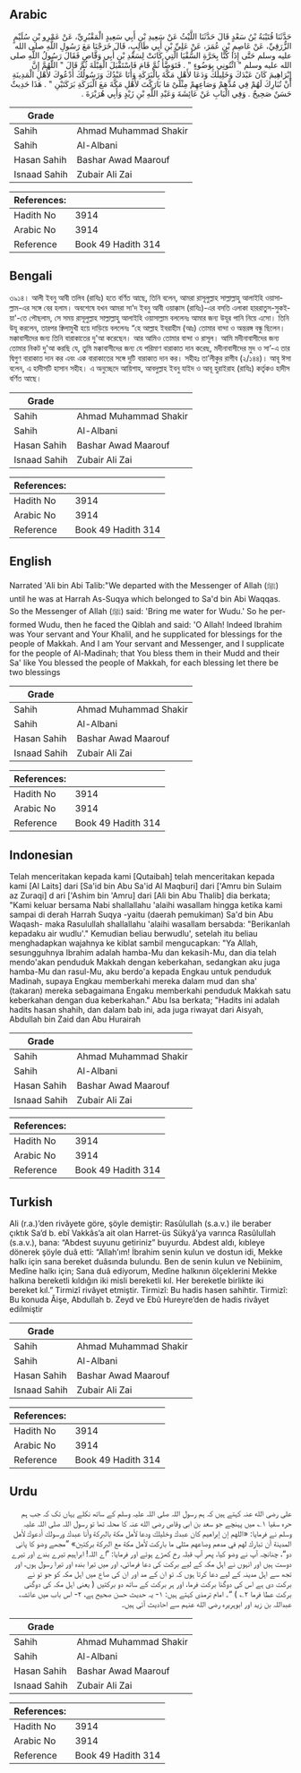 ## Arabic


<div dir="rtl" lang="ar" style={{fontSize:'larger',backgroundColor:'#f8f9fa',padding:20}}>
حَدَّثَنَا قُتَيْبَةُ بْنُ سَعْدٍ‏ قَالَ حَدَّثَنَا اللَّيْثُ عَنْ سَعِيدِ بْنِ أَبِي سَعِيدٍ الْمَقْبُرِيِّ، عَنْ عَمْرِو بْنِ سُلَيْمٍ الزُّرَقِيِّ، عَنْ عَاصِمِ بْنِ عُمَرَ، عَنْ عَلِيِّ بْنِ أَبِي طَالِبٍ، قَالَ خَرَجْنَا مَعَ رَسُولِ اللَّهِ صلى الله عليه وسلم حَتَّى إِذَا كُنَّا بِحَرَّةِ السُّقْيَا الَّتِي كَانَتْ لِسَعْدِ بْنِ أَبِي وَقَّاصٍ فَقَالَ رَسُولُ اللَّهِ صلى الله عليه وسلم ‏"‏ ائْتُونِي بِوَضُوءٍ ‏"‏ ‏.‏ فَتَوَضَّأَ ثُمَّ قَامَ فَاسْتَقْبَلَ الْقِبْلَةَ ثُمَّ قَالَ ‏"‏ اللَّهُمَّ إِنَّ إِبْرَاهِيمَ كَانَ عَبْدَكَ وَخَلِيلَكَ وَدَعَا لأَهْلِ مَكَّةَ بِالْبَرَكَةِ وَأَنَا عَبْدُكَ وَرَسُولُكَ أَدْعُوكَ لأَهْلِ الْمَدِينَةِ أَنْ تُبَارِكَ لَهُمْ فِي مُدِّهِمْ وَصَاعِهِمْ مِثْلَىْ مَا بَارَكْتَ لأَهْلِ مَكَّةَ مَعَ الْبَرَكَةِ بَرَكَتَيْنِ ‏"‏ ‏.‏ هَذَا حَدِيثٌ حَسَنٌ صَحِيحٌ ‏.‏ وَفِي الْبَابِ عَنْ عَائِشَةَ وَعَبْدِ اللَّهِ بْنِ زَيْدٍ وَأَبِي هُرَيْرَةَ ‏.‏
</div>
<div style={{backgroundColor:'#f8f9fa',padding:20, marginBottom: 10}}><table> <thead> <tr> <th>Grade</th> <th></th> </tr> </thead> <tbody> <tr><td>Sahih</td><td>Ahmad Muhammad Shakir</td></tr><tr><td>Sahih</td><td>Al-Albani</td></tr><tr><td>Hasan Sahih</td><td>Bashar Awad Maarouf</td></tr><tr><td>Isnaad Sahih</td><td>Zubair Ali Zai</td></tr></tbody></table><table> <thead> <tr> <th>References:</th> <th></th> </tr> </thead> <tbody><tr><td>Hadith No</td><td>3914</td></tr><tr><td>Arabic No</td><td>3914</td></tr><tr><td>Reference</td><td>Book 49 Hadith 314</td></tr></tbody></table></div>

## Bengali


<div dir="ltr" lang="bn" style={{fontSize:'larger',backgroundColor:'#f8f9fa',padding:20}}>
৩৯১৪। আলী ইবনু আবী তলিব (রাযিঃ) হতে বর্ণিত আছে, তিনি বলেন, আমরা রাসূলুল্লাহ সাল্লাল্লাহু আলাইহি ওয়াসাল্লাম-এর সঙ্গে বের হলাম। অবশেষে যখন আমরা সা'দ ইবনু আবী ওয়াক্কাস (রাযিঃ)-এর বসতি এলাকা হাররাতুস-সুকইয়া'-তে পৌছলাম, সে সময় রাসূলুল্লাহ সাল্লাল্লাহু আলাইহি ওয়াসাল্লাম বললেনঃ আমার জন্য উযূর পানি নিয়ে এসো। তিনি উযূ করলেন, তারপর ক্বিলামুখী হয়ে দাড়িয়ে বললেনঃ “হে আল্লাহ ইবরাহীম (আঃ) তোমার বান্দা ও অন্তরঙ্গ বন্ধু ছিলেন। মক্কাবাসীদের জন্য তিনি বারাকাতের দু'আ করেছেন। আর আমিও তোমার বান্দা ও রাসূল। আমি মদীনাবাসীদের জন্য তোমার নিকট দু'আ করছি যে, তুমি মক্কাবাসীদের জন্য যে পরিমাণ বারাকাত দান করেছ, মদীনাবাসীদের মুদ ও সা’-এ তার দ্বিগুণ বারাকাত দান কর এবং এক বারাকাতের সঙ্গে দুটি বারাকাত দান কর। সহীহঃ তা’লীকুর রাগীব (২/১৪৪)। আবূ ঈসা বলেন, এ হাদীসটি হাসান সহীহ। এ অনুচ্ছেদে আয়িশাহ, আবদুল্লাহ ইবনু যাইদ ও আবূ হুরাইরাহ (রাযিঃ) কর্তৃকও হাদীস বর্ণিত আছে।
</div>
<div style={{backgroundColor:'#f8f9fa',padding:20, marginBottom: 10}}><table> <thead> <tr> <th>Grade</th> <th></th> </tr> </thead> <tbody> <tr><td>Sahih</td><td>Ahmad Muhammad Shakir</td></tr><tr><td>Sahih</td><td>Al-Albani</td></tr><tr><td>Hasan Sahih</td><td>Bashar Awad Maarouf</td></tr><tr><td>Isnaad Sahih</td><td>Zubair Ali Zai</td></tr></tbody></table><table> <thead> <tr> <th>References:</th> <th></th> </tr> </thead> <tbody><tr><td>Hadith No</td><td>3914</td></tr><tr><td>Arabic No</td><td>3914</td></tr><tr><td>Reference</td><td>Book 49 Hadith 314</td></tr></tbody></table></div>

## English


<div dir="ltr" lang="en" style={{fontSize:'larger',backgroundColor:'#f8f9fa',padding:20}}>
Narrated 'Ali bin Abi Talib:"We departed with the Messenger of Allah (ﷺ) until he was at Harrah As-Suqya which belonged to Sa'd bin Abi Waqqas. So the Messenger of Allah (ﷺ) said: 'Bring me water for Wudu.' So he performed Wudu, then he faced the Qiblah and said: 'O Allah! Indeed Ibrahim was Your servant and Your Khalil, and he supplicated for blessings for the people of Makkah. And I am Your servant and Messenger, and I supplicate for the people of Al-Madinah; that You bless them in their Mudd and their Sa' like You blessed the people of Makkah, for each blessing let there be two blessings
</div>
<div style={{backgroundColor:'#f8f9fa',padding:20, marginBottom: 10}}><table> <thead> <tr> <th>Grade</th> <th></th> </tr> </thead> <tbody> <tr><td>Sahih</td><td>Ahmad Muhammad Shakir</td></tr><tr><td>Sahih</td><td>Al-Albani</td></tr><tr><td>Hasan Sahih</td><td>Bashar Awad Maarouf</td></tr><tr><td>Isnaad Sahih</td><td>Zubair Ali Zai</td></tr></tbody></table><table> <thead> <tr> <th>References:</th> <th></th> </tr> </thead> <tbody><tr><td>Hadith No</td><td>3914</td></tr><tr><td>Arabic No</td><td>3914</td></tr><tr><td>Reference</td><td>Book 49 Hadith 314</td></tr></tbody></table></div>

## Indonesian


<div dir="ltr" lang="id" style={{fontSize:'larger',backgroundColor:'#f8f9fa',padding:20}}>
Telah menceritakan kepada kami [Qutaibah] telah menceritakan kepada kami [Al Laits] dari [Sa'id bin Abu Sa'id Al Maqburi] dari ['Amru bin Sulaim az Zuraqi] d ari ['Ashim bin 'Amru] dari [Ali bin Abu Thalib] dia berkata; "Kami keluar bersama Nabi shallallahu 'alaihi wasallam hingga ketika kami sampai di derah Harrah Suqya -yaitu (daerah pemukiman) Sa'd bin Abu Waqash- maka Rasulullah shallallahu 'alaihi wasallam bersabda: "Berikanlah kepadaku air wudlu'." Kemudian beliau berwudlu', setelah itu beliau menghadapkan wajahnya ke kiblat sambil mengucapkan: "Ya Allah, sesungguhnya Ibrahim adalah hamba-Mu dan kekasih-Mu, dan dia telah mendo'akan penduduk Makkah dengan keberkahan, sedangkan aku juga hamba-Mu dan rasul-Mu, aku berdo'a kepada Engkau untuk penduduk Madinah, supaya Engkau memberkahi mereka dalam mud dan sha' (takaran) mereka sebagaimana Engaku memberkahi penduduk Makkah satu keberkahan dengan dua keberkahan." Abu Isa berkata; "Hadits ini adalah hadits hasan shahih, dan dalam bab ini, ada juga riwayat dari Aisyah, Abdullah bin Zaid dan Abu Hurairah
</div>
<div style={{backgroundColor:'#f8f9fa',padding:20, marginBottom: 10}}><table> <thead> <tr> <th>Grade</th> <th></th> </tr> </thead> <tbody> <tr><td>Sahih</td><td>Ahmad Muhammad Shakir</td></tr><tr><td>Sahih</td><td>Al-Albani</td></tr><tr><td>Hasan Sahih</td><td>Bashar Awad Maarouf</td></tr><tr><td>Isnaad Sahih</td><td>Zubair Ali Zai</td></tr></tbody></table><table> <thead> <tr> <th>References:</th> <th></th> </tr> </thead> <tbody><tr><td>Hadith No</td><td>3914</td></tr><tr><td>Arabic No</td><td>3914</td></tr><tr><td>Reference</td><td>Book 49 Hadith 314</td></tr></tbody></table></div>

## Turkish


<div dir="ltr" lang="tr" style={{fontSize:'larger',backgroundColor:'#f8f9fa',padding:20}}>
Ali (r.a.)’den rivâyete göre, şöyle demiştir: Rasûlullah (s.a.v.) ile beraber çıktık Sa’d b. ebî Vakkâs’a ait olan Harret-üs Sükyâ’ya varınca Rasûlullah (s.a.v.), bana: “Abdest suyunu getiriniz” buyurdu. Abdest aldı, kıbleye dönerek şöyle duâ etti: “Allah’ım! İbrahim senin kulun ve dostun idi, Mekke halkı için sana bereket duâsında bulundu. Ben de senin kulun ve Nebiinim, Medîne halkı için; Sana duâ ediyorum, Medîne halkının ölçeklerini Mekke halkına bereketli kıldığın iki misli bereketli kıl. Her bereketle birlikte iki bereket kıl.” Tirmizî rivâyet etmiştir. Tirmizî: Bu hadis hasen sahihtir. Tirmizî: Bu konuda Âişe, Abdullah b. Zeyd ve Ebû Hureyre’den de hadis rivâyet edilmiştir
</div>
<div style={{backgroundColor:'#f8f9fa',padding:20, marginBottom: 10}}><table> <thead> <tr> <th>Grade</th> <th></th> </tr> </thead> <tbody> <tr><td>Sahih</td><td>Ahmad Muhammad Shakir</td></tr><tr><td>Sahih</td><td>Al-Albani</td></tr><tr><td>Hasan Sahih</td><td>Bashar Awad Maarouf</td></tr><tr><td>Isnaad Sahih</td><td>Zubair Ali Zai</td></tr></tbody></table><table> <thead> <tr> <th>References:</th> <th></th> </tr> </thead> <tbody><tr><td>Hadith No</td><td>3914</td></tr><tr><td>Arabic No</td><td>3914</td></tr><tr><td>Reference</td><td>Book 49 Hadith 314</td></tr></tbody></table></div>

## Urdu


<div dir="rtl" lang="ur" style={{fontSize:'larger',backgroundColor:'#f8f9fa',padding:20}}>
علی رضی الله عنہ کہتے ہیں کہ ہم رسول اللہ صلی اللہ علیہ وسلم کے ساتھ نکلے یہاں تک کہ جب ہم حرہ سقیا ۱؎ میں پہنچے جو سعد بن ابی وقاص رضی الله عنہ کا محلہ تھا تو رسول اللہ صلی اللہ علیہ وسلم نے فرمایا: «اللهم إن إبراهيم كان عبدك وخليلك ودعا لأهل مكة بالبركة وأنا عبدك ورسولك أدعوك لأهل المدينة أن تبارك لهم في مدهم وصاعهم مثلي ما باركت لأهل مكة مع البركة بركتين» ”مجھے وضو کا پانی دو“، چنانچہ آپ نے وضو کیا، پھر آپ قبلہ رخ کھڑے ہوئے اور فرمایا: ”اے اللہ! ابراہیم تیرے بندے اور تیرے دوست ہیں اور انہوں نے اہل مکہ کے لیے برکت کی دعا فرمائی، اور میں تیرا بندہ اور تیرا رسول ہوں، اور تجھ سے اہل مدینہ کے لیے دعا کرتا ہوں کہ تو ان کے مد اور ان کی صاع میں اہل مکہ کو جو تو نے برکت دی ہے اس کی دوگنا برکت فرما، اور ہر برکت کے ساتھ دو برکتیں ( یعنی اہل مکہ کی دوگنی برکت عطا فرما ۲؎ ) “۔ امام ترمذی کہتے ہیں: ۱- یہ حدیث حسن صحیح ہے، ۲- اس باب میں عائشہ، عبداللہ بن زید اور ابوہریرہ رضی الله عنہم سے احادیث آئی ہیں۔
</div>
<div style={{backgroundColor:'#f8f9fa',padding:20, marginBottom: 10}}><table> <thead> <tr> <th>Grade</th> <th></th> </tr> </thead> <tbody> <tr><td>Sahih</td><td>Ahmad Muhammad Shakir</td></tr><tr><td>Sahih</td><td>Al-Albani</td></tr><tr><td>Hasan Sahih</td><td>Bashar Awad Maarouf</td></tr><tr><td>Isnaad Sahih</td><td>Zubair Ali Zai</td></tr></tbody></table><table> <thead> <tr> <th>References:</th> <th></th> </tr> </thead> <tbody><tr><td>Hadith No</td><td>3914</td></tr><tr><td>Arabic No</td><td>3914</td></tr><tr><td>Reference</td><td>Book 49 Hadith 314</td></tr></tbody></table></div>